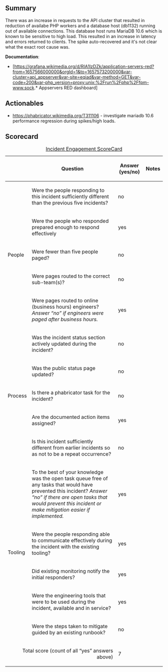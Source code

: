 {{irdoc|status=review}}

==Summary==
{{Incident scorecard
| task = 
| paged-num = 26
| responders-num = 5
| coordinators = Brandon Black, Arnold Okoth
| start = 2022-07-11 19:30:00
| end = 2022-07-11 19:36:00
| metrics = No relevant SLOs exist
| impact = For 5 minutes, the MediaWiki API cluster in eqiad responded with higher latencies or errors to clients.
}}
<!-- Reminder: No private information on this page! -->

There was an increase in requests to the API cluster that resulted in reduction of availabe PHP workers and a database host (db1132) running out of available connections. This database host runs MariaDB 10.6 which is known to be sensitive to high load. This resulted in an increase in latency and errors returned to clients. The spike auto-recovered and it's not clear what the exact root cause was. 

'''Documentation''':
*[https://grafana.wikimedia.org/d/RIA1lzDZk/application-servers-red?from=1657566000000&orgId=1&to=1657573200000&var-cluster=api_appserver&var-site=eqiad&var-method=GET&var-code=200&var-php_version=proxy:unix:%2Frun%2Fphp%2Ffpm-www.sock.* Appservers RED dashboard]

==Actionables==

*https://phabricator.wikimedia.org/T311106 - investigate mariadb 10.6 performance regression during spikes/high loads.

==Scorecard==

{| class="wikitable"
|+[[Incident Scorecard|Incident Engagement ScoreCard]]
!
!Question
!Answer
(yes/no)
!Notes
|-
! rowspan="5" |People
|Were the people responding to this incident sufficiently different than the previous five incidents?
|no
|
|-
|Were the people who responded prepared enough to respond effectively
|yes
|
|-
|Were fewer than five people paged?
|no
|
|-
|Were pages routed to the correct sub-team(s)?
|no
|
|-
|Were pages routed to online (business hours) engineers?  ''Answer “no” if engineers were paged after business hours.''
|yes
|
|-
! rowspan="5" |Process
|Was the incident status section actively updated during the incident?
|no
|
|-
|Was the public status page updated?
|no
|
|-
|Is there a phabricator task for the incident?
|no
|
|-
|Are the documented action items assigned?
|yes
|
|-
|Is this incident sufficiently different from earlier incidents so as not to be a repeat occurrence?
|no
|
|-
! rowspan="5" |Tooling
|To the best of your knowledge was the open task queue free of any tasks that would have prevented this incident? ''Answer “no” if there are''
''open tasks that would prevent this incident or make mitigation easier if implemented.''
|yes
|
|-
|Were the people responding able to communicate effectively during the incident with the existing tooling?
|yes
|
|-
|Did existing monitoring notify the initial responders?
|yes
|
|-
|Were the engineering tools that were to be used during the incident, available and in service?
|yes
|
|-
|Were the steps taken to mitigate guided by an existing runbook?
|no
|
|-
! colspan="2" align="right" |Total score (count of all “yes” answers above)
|7
|
|}